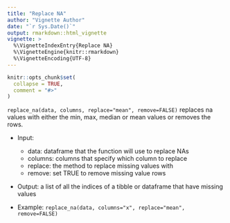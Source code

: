 ```yaml
---
title: "Replace NA"
author: "Vignette Author"
date: "`r Sys.Date()`"
output: rmarkdown::html_vignette
vignette: >
  %\VignetteIndexEntry{Replace NA}
  %\VignetteEngine{knitr::rmarkdown}
  %\VignetteEncoding{UTF-8}
---
```


```r
knitr::opts_chunk$set(
  collapse = TRUE,
  comment = "#>"
)
```

`replace_na(data, columns, replace="mean", remove=FALSE)` replaces na values with either the min, max, median or mean values or removes the rows.

- Input:
    - data: dataframe that the function will use to replace NAs
    - columns: columns that specify which column to replace
    - replace: the method to replace missing values with
    - remove: set TRUE to remove missing value rows

- Output: a list of all the indices of a tibble or dataframe that have missing values

- Example: `replace_na(data, columns="x", replace="mean", remove=FALSE)`
